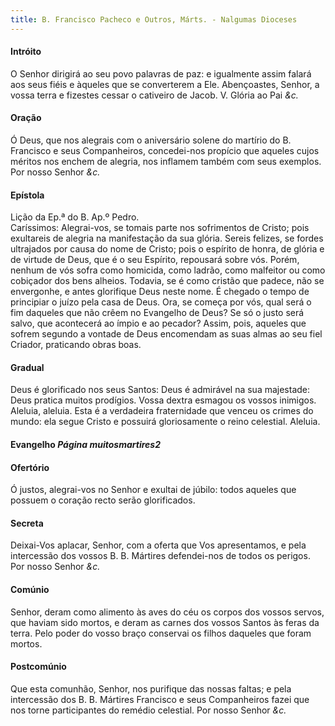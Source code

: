 ```yaml
---
title: B. Francisco Pacheco e Outros, Márts. - Nalgumas Dioceses
---
```


<h4 class="text-center">Intróito</h4>
<div class="container-fluid">
  <div class="row">
    <span class="text-justify"></div>
    <span class="text-justify">
      O Senhor dirigirá ao seu povo palavras de paz: e igualmente assim falará
      aos seus fiéis e àqueles que se converterem a Ele. Abençoastes, Senhor, a
      vossa terra e fizestes cessar o cativeiro de Jacob.
      <em></em>
      V. Glória ao Pai <em>&c.</em>
    </div>
</div>

<h4 class="text-center">Oração</h4>
<div class="container-fluid">
  <div class="row">
    <span class="text-justify"></div>
    <span class="text-justify">
      Ó Deus, que nos alegrais com o aniversário solene do martírio do B.
      Francisco e seus Companheiros, concedei-nos propício que aqueles cujos
      méritos nos enchem de alegria, nos inflamem também com seus exemplos. Por
      nosso Senhor <em>&c.</em>
    </div>
</div>

<h4 class="text-center">Epístola</h4>
<div class="container-fluid">
  <div class="row">
    <span class="text-justify"></div>
    <span class="text-justify">Lição da Ep.ª do B. Ap.º Pedro.</div>
    <span class="text-justify"></div>
    <span class="text-justify">
      Caríssimos: Alegrai-vos, se tomais parte nos sofrimentos de Cristo; pois
      exultareis de alegria na manifestação da sua glória. Sereis felizes, se
      fordes ultrajados por causa do nome de Cristo; pois o espírito de honra,
      de glória e de virtude de Deus, que é o seu Espírito, repousará sobre vós.
      Porém, nenhum de vós sofra como homicida, como ladrão, como malfeitor ou
      como cobiçador dos bens alheios. Todavia, se é como cristão que padece,
      não se envergonhe, e antes glorifique Deus neste nome. É chegado o tempo
      de principiar o juízo pela casa de Deus. Ora, se começa por vós, qual será
      o fim daqueles que não crêem no Evangelho de Deus? Se só o justo será
      salvo, que acontecerá ao ímpio e ao pecador? Assim, pois, aqueles que
      sofrem segundo a vontade de Deus encomendam as suas almas ao seu fiel
      Criador, praticando obras boas.
    </div>
</div>

<h4 class="text-center">Gradual</h4>
<div class="container-fluid">
  <div class="row">
    <span class="text-justify"></div>
    <span class="text-justify">
      Deus é glorificado nos seus Santos: Deus é admirável na sua majestade:
      Deus pratica muitos prodígios. Vossa dextra esmagou os vossos inimigos.
    </div>
    <span class="text-justify"></div>
    <span class="text-justify">
      Aleluia, aleluia. Esta é a verdadeira fraternidade que venceu os crimes do
      mundo: ela segue Cristo e possuirá gloriosamente o reino celestial.
      Aleluia.
    </div>
</div>

<h4 class="text-center">
  Evangelho <em>Página muitosmartires2</em>
</h4>

<h4 class="text-center">Ofertório</h4>
<div class="container-fluid">
  <div class="row">
    <span class="text-justify"></div>
    <span class="text-justify">
      Ó justos, alegrai-vos no Senhor e exultai de júbilo: todos aqueles que
      possuem o coração recto serão glorificados.
    </div>
</div>

<h4 class="text-center">Secreta</h4>
<div class="container-fluid">
  <div class="row">
    <span class="text-justify"></div>
    <span class="text-justify">
      Deixai-Vos aplacar, Senhor, com a oferta que Vos apresentamos, e pela
      intercessão dos vossos B. B. Mártires defendei-nos de todos os perigos.
      Por nosso Senhor <em>&c.</em>
    </div>
</div>

<h4 class="text-center">Comúnio</h4>
<div class="container-fluid">
  <div class="row">
    <span class="text-justify"></div>
    <span class="text-justify">
      Senhor, deram como alimento às aves do céu os corpos dos vossos servos,
      que haviam sido mortos, e deram as carnes dos vossos Santos às feras da
      terra. Pelo poder do vosso braço conservai os filhos daqueles que foram
      mortos.
    </div>
</div>

<h4 class="text-center">Postcomúnio</h4>
<div class="container-fluid">
  <div class="row">
    <span class="text-justify"></div>
    <span class="text-justify">
      Que esta comunhão, Senhor, nos purifique das nossas faltas; e pela
      intercessão dos B. B. Mártires Francisco e seus Companheiros fazei que nos
      torne participantes do remédio celestial. Por nosso Senhor <em>&c.</em>
    </div>
</div>
